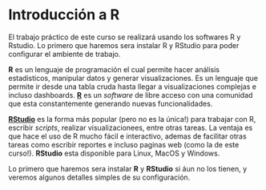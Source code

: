 # Introducción a R

El trabajo práctico de este curso se realizará usando los softwares R y Rstudio. Lo primero que haremos sera instalar R y RStudio para poder configurar el ambiente de trabajo.

**R** es un lenguaje de programación el cual permite hacer análisis estadisticos, manipular datos y generar visualizaciones. Es un lenguaje que permite ir desde una tabla cruda hasta llegar a visualizaciones complejas e incluso dashboards. [**R**](https://www.r-project.org/about.html) es un *software* de libre acceso con una comunidad que esta constantemente generando nuevas funcionalidades.

[**RStudio**](https://www.rstudio.com/) es la forma más popular (pero no es la única!) para trabajar con R, escribir *scripts*, realizar visualizacionees, entre otras tareas. La ventaja es que hace el uso de R mucho fácil e interactivo, ademas de facilitar otras tareas como escribir reportes e incluso paginas web (como la de este curso!). **RStudio** esta disponible para Linux, MacOS y Windows.

Lo primero que haremos sera instalar **R** y **RStudio** si áun no los tienen, y veremos algunos detalles simples de su configuración.
